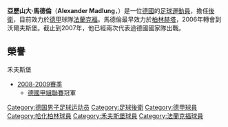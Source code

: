 {{noteta
|G1=德甲
|T=zh-hans:亚历山大·马德伦;zh-hk:亞歷山大·麥龍;zh-tw:亞歷山大·馬德倫;
|1=zh-hans:马德伦;zh-hk:麥龍;zh-tw:馬德倫;
}}
{{Football player infobox
| playername         = 亞歷山大·馬德倫<br />''Alexander Madlung''
| image              = 
| fullname           =  Alexander Madlung
| nickname           = 
| dateofbirth        = {{birth date and age|1982|7|11}}
| cityofbirth        = [[不倫瑞克|不倫瑞克]]
| countryofbirth     = {{BRD}}
| height             = {{height|meters=1.94}}
| currentclub        = [[法蘭克福足球俱樂部|法蘭克福]]
| clubnumber         = 17
| position           = [[後衛_(足球)|後衛]]
| youthyears         = 
| youthclubs         = 
| years              = 2002–2006<br>2006–2013-<br>2014-
| clubs              = [[柏林赫塔|柏林赫塔]]<br>[[沃爾夫斯堡足球俱樂部|沃爾夫斯堡]]<br>[[法蘭克福足球俱樂部|法蘭克福]]
| caps(goals)        = 81 (11)<br>166 {{0}}(12)<br>8 (1)
| nationalyears      = 2006-
| nationalteam       = {{fb|GER}}
| nationalcaps(goals)= {{0}}2 {{0}}(0)
| pcupdate           = 
| ntupdate           = 
}}
'''亞歷山大·馬德倫'''（'''Alexander Madlung'''，{{bd|1982年|7月11日|catidx=Madlung, Alexander}}）是一位[[德國|德國]]的[[足球|足球]][[運動員|運動員]]，擔任[[後衛_(足球)|後衛]]，目前效力於[[德甲|德甲]]球隊[[法蘭克福足球俱樂部|法蘭克福]]。馬德倫最早效力於[[柏林赫塔|柏林赫塔]]，2006年轉會到沃爾夫斯堡。截止到2007年，他已經兩次代表過德國國家隊出戰。

==榮譽==
;禾夫斯堡
*[[2008年至2009年德國足球甲級聯賽|2008-2009賽季]]
**[[德甲|德國甲組聯賽]]冠軍



{{足球運動員小作品}}

{{DEFAULTSORT:Madlung, Alexander}}
[[Category:德国男子足球运动员|Category:德国男子足球运动员]]
[[Category:足球後衛|Category:足球後衛]]
[[Category:德甲球員|Category:德甲球員]]
[[Category:哈化柏林球員|Category:哈化柏林球員]]
[[Category:禾夫斯堡球員|Category:禾夫斯堡球員]]
[[Category:法蘭克福球員|Category:法蘭克福球員]]